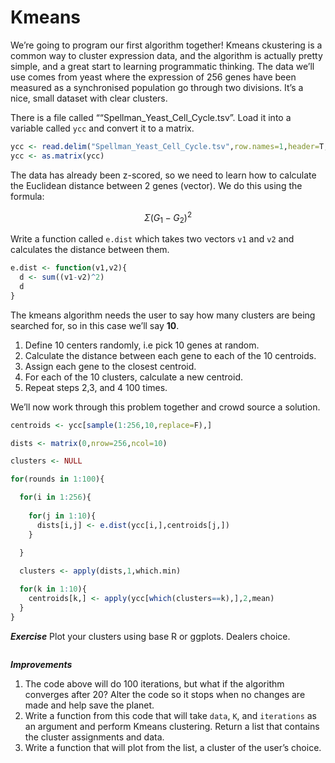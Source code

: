 # Kmeans

We're going to program our first algorithm together! Kmeans ckustering is a common way to cluster expression data, and the algorithm is actually pretty simple, and a great start to learning programmatic thinking. The data we'll use comes from yeast where the expression of 256 genes have been measured as a synchronised population go through two divisions. It's a nice, small dataset with clear clusters.

There is a file called ""Spellman_Yeast_Cell_Cycle.tsv". Load it into a variable called `ycc` and convert it to a matrix.

```r
ycc <- read.delim("Spellman_Yeast_Cell_Cycle.tsv",row.names=1,header=T,sep="\t")
ycc <- as.matrix(ycc)
```

The data has already been z-scored, so we need to learn how to calculate the Euclidean distance between 2 genes (vector). We do this using the formula:

$$\Sigma{(G_1-G_2)^2}$$

Write a function called `e.dist` which takes two vectors `v1` and `v2` and calculates the distance between them.

```r
e.dist <- function(v1,v2){
  d <- sum((v1-v2)^2)
  d
}
```

The kmeans algorithm needs the user to say how many clusters are being searched for, so in this case we'll say **10**.

1. Define 10 centers randomly, i.e pick 10 genes at random.
2. Calculate the distance between each gene to each of the 10 centroids.
3. Assign each gene to the closest centroid.
4. For each of the 10 clusters, calculate a new centroid.
5. Repeat steps 2,3, and 4 100 times.

We'll now work through this problem together and crowd source a solution.

```r
centroids <- ycc[sample(1:256,10,replace=F),]

dists <- matrix(0,nrow=256,ncol=10)

clusters <- NULL

for(rounds in 1:100){

  for(i in 1:256){
  
    for(j in 1:10){
      dists[i,j] <- e.dist(ycc[i,],centroids[j,])
    }
    
  }

  clusters <- apply(dists,1,which.min)

  for(k in 1:10){
    centroids[k,] <- apply(ycc[which(clusters==k),],2,mean)
  }
}
```

***Exercise*** Plot your clusters using base R or ggplots. Dealers choice.

```r

```


***Improvements***

1. The code above will do 100 iterations, but what if the algorithm converges after 20? Alter the code so it stops when no changes are made and help save the planet.
2. Write a function from this code that will take `data`, `K`, and `iterations` as an argument and perform Kmeans clustering. Return a list that contains the cluster assignments and data.
3. Write a function that will plot from the list, a cluster of the user's choice.


